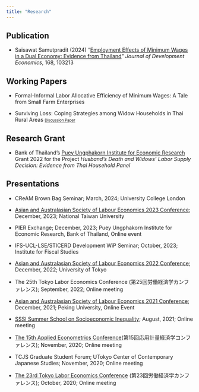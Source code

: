 ```yaml
---
title: "Research"
---
```


## Publication

- Saisawat Samutpradit (2024) "[Employment Effects of Minimum Wages in a Dual Economy: Evidence from Thailand](https://www.sciencedirect.com/science/article/abs/pii/S0304387823001694?via%3Dihub)" *Journal of Development Economics*, 168, 103213


## Working Papers

- Formal-Informal Labor Allocative Efficiency of Minimum Wages: A Tale from Small Farm Enterprises

- Surviving Loss: Coping Strategies among Widow Households in Thai Rural Areas <font size="1">[Discussion Paper](https://www.pier.or.th/dp/213/) </font>

## Research Grant

- Bank of Thailand's [Puey Ungphakorn Institute for Economic Research](https://www.pier.or.th/en/about/#top) Grant 2022 for the Project *Husband's Death and Widows' Labor Supply Decision: Evidence from Thai Household Panel*

## Presentations

- CReAM Brown Bag Seminar; March, 2024; University College London

- [Asian and Australasian Society of Labour Economics 2023 Conference](https://www.aasle.org/); December, 2023; National Taiwan University

- PIER Exchange; December, 2023; Puey Ungphakorn Institute for Economic Research, Bank of Thailand, Online event

- IFS-UCL-LSE/STICERD Development WiP Seminar; October, 2023; Institute for Fiscal Studies

- [Asian and Australasian Society of Labour Economics 2022 Conference](https://www.aasle.org/); December, 2022; University of Tokyo

- The 25th Tokyo Labor Economics Conference (第25回労働経済学カンファレンス); September, 2022; Online meeting

- [Asian and Australasian Society of Labour Economics 2021 Conference](https://www.aasle.org/); December, 2021; Peking University, Online Event

- [SSSI Summer School on Socioeconomic Inequality](https://hceconomics.uchicago.edu/sssi.uchicago.edu); August, 2021; Online meeting

- [The 15th Applied Econometrics Conference](http://www.crepe.e.u-tokyo.ac.jp/index.html)(第15回応用計量経済学コンファレンス); November, 2020; Online meeting

- TCJS Graduate Student Forum; UTokyo Center of Contemporary Japanese Studies; November, 2020; Online meeting

- [The 23rd Tokyo Labor Economics Conference](https://sites.google.com/site/tokyolaborwkshp/home) (第23回労働経済学カンファレンス); October, 2020; Online meeting

